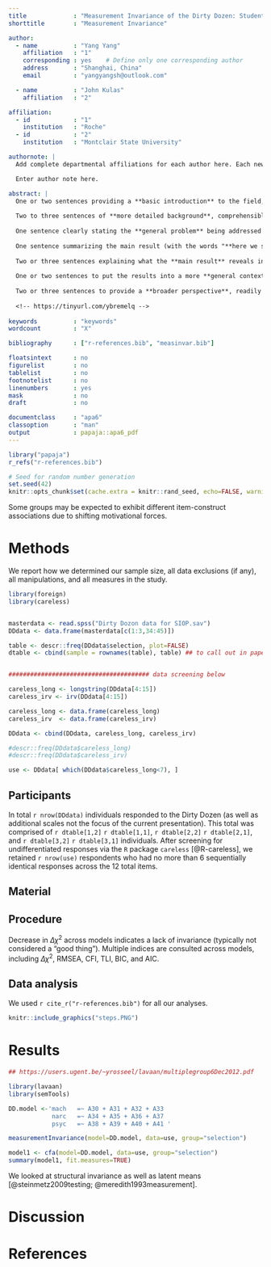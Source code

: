 ```yaml
---
title             : "Measurement Invariance of the Dirty Dozen: Student and Working Adult Samples"
shorttitle        : "Measurement Invariance"

author: 
  - name          : "Yang Yang"
    affiliation   : "1"
    corresponding : yes    # Define only one corresponding author
    address       : "Shanghai, China"
    email         : "yangyangsh@outlook.com"

  - name          : "John Kulas"
    affiliation   : "2"

affiliation:
  - id            : "1"
    institution   : "Roche"
  - id            : "2"
    institution   : "Montclair State University"

authornote: |
  Add complete departmental affiliations for each author here. Each new line herein must be indented, like this line.

  Enter author note here.

abstract: |
  One or two sentences providing a **basic introduction** to the field,  comprehensible to a scientist in any discipline.
  
  Two to three sentences of **more detailed background**, comprehensible  to scientists in related disciplines.
  
  One sentence clearly stating the **general problem** being addressed by  this particular study.
  
  One sentence summarizing the main result (with the words "**here we show**" or their equivalent).
  
  Two or three sentences explaining what the **main result** reveals in direct comparison to what was thought to be the case previously, or how the  main result adds to previous knowledge.
  
  One or two sentences to put the results into a more **general context**.
  
  Two or three sentences to provide a **broader perspective**, readily comprehensible to a scientist in any discipline.
  
  <!-- https://tinyurl.com/ybremelq -->
  
keywords          : "keywords"
wordcount         : "X"

bibliography      : ["r-references.bib", "measinvar.bib"]

floatsintext      : no
figurelist        : no
tablelist         : no
footnotelist      : no
linenumbers       : yes
mask              : no
draft             : no

documentclass     : "apa6"
classoption       : "man"
output            : papaja::apa6_pdf
---
```


```r
library("papaja")
r_refs("r-references.bib")
```

```r
# Seed for random number generation
set.seed(42)
knitr::opts_chunk$set(cache.extra = knitr::rand_seed, echo=FALSE, warning=FALSE, message=FALSE)
```

Some groups may be expected to exhibit different item-construct associations due to shifting motivational forces. 

# Methods
We report how we determined our sample size, all data exclusions (if any), all manipulations, and all measures in the study. <!-- 21-word solution (Simmons, Nelson & Simonsohn, 2012; retrieved from http://ssrn.com/abstract=2160588) -->

```r

library(foreign)
library(careless)


masterdata <- read.spss("Dirty Dozon data for SIOP.sav")
DDdata <- data.frame(masterdata[c(1:3,34:45)])

table <- descr::freq(DDdata$selection, plot=FALSE)
dtable <- cbind(sample = rownames(table), table) ## to call out in paper


####################################### data screening below

careless_long <- longstring(DDdata[4:15])
careless_irv <- irv(DDdata[4:15])

careless_long <- data.frame(careless_long)
careless_irv  <- data.frame(careless_irv)

DDdata <- cbind(DDdata, careless_long, careless_irv)

#descr::freq(DDdata$careless_long)
#descr::freq(DDdata$careless_irv)

use <- DDdata[ which(DDdata$careless_long<7), ]


```

## Participants

In total `r nrow(DDdata)` individuals responded to the Dirty Dozen (as well as additional scales not the focus of the current presentation). This total was comprised of `r dtable[1,2]` `r dtable[1,1]`, `r dtable[2,2]` `r dtable[2,1]`, and `r dtable[3,2]` `r dtable[3,1]` individuals. After screening for undifferentiated responses via the `R` package `careless` [@R-careless], we retained `r nrow(use)` respondents who had no more than 6 sequentially identical responses across the 12 total items.

## Material

## Procedure

Decrease in $\Delta\chi^2$ across models indicates a lack of invariance (typically not considered a "good thing"). Multiple indices are consulted across models, including $\Delta\chi^2$, RMSEA, CFI, TLI, BIC, and AIC. 

## Data analysis
We used `r cite_r("r-references.bib")` for all our analyses. 

```r

knitr::include_graphics("steps.PNG")

```

# Results

```r

## https://users.ugent.be/~yrosseel/lavaan/multiplegroup6Dec2012.pdf

library(lavaan)
library(semTools)

DD.model <-'mach   =~ A30 + A31 + A32 + A33
            narc   =~ A34 + A35 + A36 + A37
            psyc   =~ A38 + A39 + A40 + A41 '

measurementInvariance(model=DD.model, data=use, group="selection")

model1 <- cfa(model=DD.model, data=use, group="selection")
summary(model1, fit.measures=TRUE)
```

We looked at structural invariance as well as latent means [@steinmetz2009testing; @meredith1993measurement].

# Discussion


\newpage

# References

\begingroup
\setlength{\parindent}{-0.5in}
\setlength{\leftskip}{0.5in}

<div id="refs" custom-style="Bibliography"></div>
\endgroup
